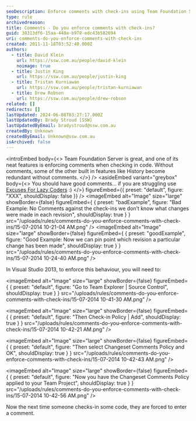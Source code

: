 ```yaml
---
seoDescription: Enforce comments with check-ins using Team Foundation Server to improve code transparency and collaboration.
type: rule
archivedreason:
title: Comments - Do you enforce comments with check-ins?
guid: 38313df6-15aa-448a-b978-edc43b582694
uri: comments-do-you-enforce-comments-with-check-ins
created: 2011-11-18T03:52:40.000Z
authors:
  - title: David Klein
    url: https://ssw.com.au/people/david-klein
    noimage: true
  - title: Justin King
    url: https://ssw.com.au/people/justin-king
  - title: Tristan Kurniawan
    url: https://ssw.com.au/people/tristan-kurniawan
  - title: Drew Robson
    url: https://ssw.com.au/people/drew-robson
related: []
redirects: []
lastUpdated: 2024-06-08T03:27:17.000Z
lastUpdatedBy: Brady Stroud [SSW]
lastUpdatedByEmail: bradystroud@ssw.com.au
createdBy: Unknown
createdByEmail: Unknown@ssw.com.au
isArchived: false
---
```


<introEmbed
  body={<>
Team Foundation Server is great, and one of its neat features is enforcing comments when checking in code. Without comments, some of the other built in features like History become redundant without comments.
  </>}
/>
<asideEmbed
  variant="greybox"
  body={<>
    You should have good comments... if you are struggling use [Excuses For Lazy Coders](http://programmingexcuses.com/) :)
  </>}
  figureEmbed={{
    preset: "default",
    figure: "XXX",
    shouldDisplay: false
  }}
/>
<imageEmbed
  alt="Image"
  size="large"
  showBorder={false}
  figureEmbed={ {
    preset: "badExample",
    figure: "Bad Example: No Comments against the check-ins we don’t know what changes were made in each revision",
    shouldDisplay: true
  } }
  src="/uploads/rules/comments-do-you-enforce-comments-with-check-ins/15-07-2014 10-21-04 AM.png"
/>
<imageEmbed
  alt="Image"
  size="large"
  showBorder={false}
  figureEmbed={ {
    preset: "goodExample",
    figure: "Good Example: Now we can pin point which revision a particular change has been made",
    shouldDisplay: true
  } }
  src="/uploads/rules/comments-do-you-enforce-comments-with-check-ins/15-07-2014 10-24-40 AM.png"
/>

In Visual Studio 2013, to enforce this behaviour, you will need to:


<imageEmbed
  alt="Image"
  size="large"
  showBorder={false}
  figureEmbed={ {
    preset: "default",
    figure: "Go to Team Explorer | Source Control",
    shouldDisplay: true
  } }
  src="/uploads/rules/comments-do-you-enforce-comments-with-check-ins/15-07-2014 10-41-30 AM.png"
/>


<imageEmbed
  alt="Image"
  size="large"
  showBorder={false}
  figureEmbed={ {
    preset: "default",
    figure: "Then Check-in Policy | Add",
    shouldDisplay: true
  } }
  src="/uploads/rules/comments-do-you-enforce-comments-with-check-ins/15-07-2014 10-42-21 AM.png"
/>


<imageEmbed
  alt="Image"
  size="large"
  showBorder={false}
  figureEmbed={ {
    preset: "default",
    figure: "Then select Changeset Comments Policy and OK",
    shouldDisplay: true
  } }
  src="/uploads/rules/comments-do-you-enforce-comments-with-check-ins/15-07-2014 10-42-43 AM.png"
/>


<imageEmbed
  alt="Image"
  size="large"
  showBorder={false}
  figureEmbed={ {
    preset: "default",
    figure: "Now you have the Changeset Comments Policy applied to your Team Project",
    shouldDisplay: true
  } }
  src="/uploads/rules/comments-do-you-enforce-comments-with-check-ins/15-07-2014 10-42-56 AM.png"
/>

Now the next time someone checks-in some code, they are forced to enter a comment.
